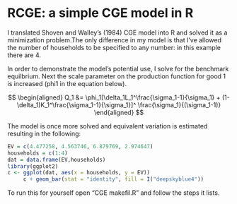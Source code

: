 RCGE: a simple CGE model in R
========================================================

I translated Shoven and Walley's (1984) CGE model into R and solved it as a minimization problem.The only difference in my model is that I've allowed the number of households to be specified to any number: in this example there are 4.

In order to demonstrate the model's potential use, I solve for the benchmark equilbrium. Next the scale parameter on the production function for good 1 is increased (phi1 in the equation below).

$$
  \begin{aligned}
  Q_1 &= \phi_1[\delta_1L_1^\frac{\sigma_1-1}{\sigma_1}
  + (1-\delta_1)K_1^\frac{\sigma_1-1}{\sigma_1}]^
  \frac{\sigma_1}{(\sigma_1-1)}
  \end{aligned}
$$

The model is once more solved and equivalent variation is estimated resulting in the following:


```r
EV = c(4.477258, 4.563746, 6.879769, 2.974647)
households = c(1:4)
dat = data.frame(EV,households)
library(ggplot2)
c <- ggplot(dat, aes(x = households, y = EV))
     c + geom_bar(stat = "identity", fill = I("deepskyblue4"))
```

To run this for yourself open "CGE makefil.R" and follow the steps it lists.
